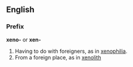 ==English==

===Prefix===
'''xeno-''' or '''xen-'''

# Having to do with foreigners, as in [[xenophilia]].
# From a foreign place, as in [[xenolith]]